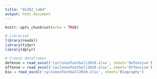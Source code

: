 ```yaml
---
title: "ds202_lab4"
output: html_document
---
```


```r
knitr::opts_chunk$set(echo = TRUE)
```

```r
# Libraries
library(readxl)
library(tidyr)
library(dplyr)

# Create dataframes
defense = read_excel('cyclonesFootball2019.xlsx', sheet='Defensive')
offense = read_excel('cyclonesFootball2019.xlsx', sheet='Offensive')
bio = read_excel('cyclonesFootball2019.xlsx', sheet='Biography')
```
